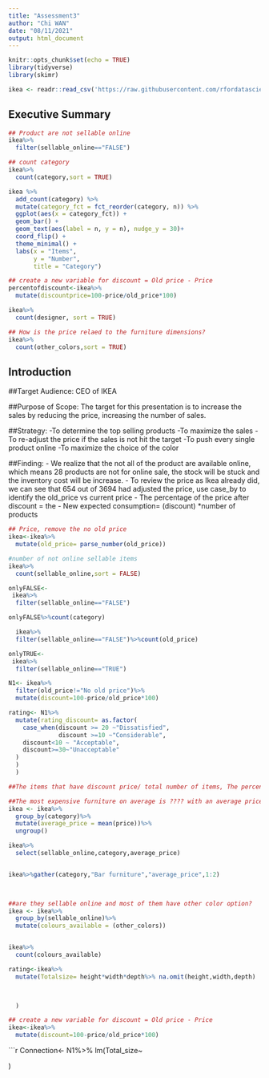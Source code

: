 ---
title: "Assessment3"
author: "Chi WAN"
date: "08/11/2021"
output: html_document
---

```{r setup, include=FALSE}
knitr::opts_chunk$set(echo = TRUE)
library(tidyverse)
library(skimr)

ikea <- readr::read_csv('https://raw.githubusercontent.com/rfordatascience/tidytuesday/master/data/2020/2020-11-03/ikea.csv')
```

## Executive Summary
```{r}
## Product are not sellable online
ikea%>%
  filter(sellable_online=="FALSE")
```

```{r}
## count category
ikea%>%
  count(category,sort = TRUE)
```
```{r}
ikea %>%
  add_count(category) %>%
  mutate(category_fct = fct_reorder(category, n)) %>%
  ggplot(aes(x = category_fct)) +
  geom_bar() +
  geom_text(aes(label = n, y = n), nudge_y = 30)+
  coord_flip() +
  theme_minimal() +
  labs(x = "Items",
       y = "Number",
       title = "Category")

```
```{r}
## create a new variable for discount = Old price - Price
percentofdiscount<-ikea%>%
  mutate(discountprice=100-price/old_price*100)
```
```{r}
ikea%>%
  count(designer, sort = TRUE)
```

```{r}
## How is the price relaed to the furniture dimensions?
ikea%>%
  count(other_colors,sort = TRUE)
```



## Introduction

##Target Audience:
CEO of IKEA

##Purpose of Scope:
The target for this presentation is to increase the sales by reducing the price, increasing the number of sales.

##Strategy:
-To determine the top selling products
-To maximize the sales
-To re-adjust the price if the sales is not hit the target
-To push every single product online
-To maximize the choice of the color

##Finding:
- We realize that the not all of the product are available online, which means 28 products are not for online sale, the stock will be stuck and the inventory cost will be increase.
- To review the price as Ikea already did, we can see that 654 out of 3694 had adjusted the price, use case_by to identify the old_price vs current price
- The percentage of the price after discount = the
- New expected consumption= (discount) *number of products

```{r}
## Price, remove the no old price
ikea<-ikea%>%
  mutate(old_price= parse_number(old_price))
```
```{r}
#number of not online sellable items
ikea%>%
  count(sellable_online,sort = FALSE)
```

```{r}
onlyFALSE<-
 ikea%>%
  filter(sellable_online=="FALSE")
```
```{r}
onlyFALSE%>%count(category)
```


```{r}

  ikea%>%
  filter(sellable_online=="FALSE")%>%count(old_price)  

```
```{r}
onlyTRUE<-
 ikea%>%
  filter(sellable_online=="TRUE")
```
```{r}
N1<- ikea%>%
  filter(old_price!="No old price")%>%
  mutate(discount=100-price/old_price*100)
```
```{r}
rating<- N1%>%
  mutate(rating_discount= as.factor(
    case_when(discount >= 20 ~"Dissatisfied",
              discount >=10 ~"Considerable",
    discount<10 ~ "Acceptable",
    discount>=30~"Unacceptable"
  )
  )
  )

```
```{r}
##The items that have discount price/ total number of items, The percentage can show that our business runs well or not, regression modal. 


```
```{r}
##The most expensive furniture on average is ???? with an average price of $???
ikea <- ikea%>%
  group_by(category)%>%
  mutate(average_price = mean(price))%>%
  ungroup()

ikea%>%
  select(sellable_online,category,average_price)


ikea%>%gather(category,"Bar furniture","average_price",1:2)
  


##are they sellable online and most of them have other color option?
ikea <- ikea%>%
  group_by(sellable_online)%>%
  mutate(colours_available = (other_colors))


ikea%>%
  count(colours_available)
```
```{r}
rating<-ikea%>%
  mutate(Totalsize= height*width*depth%>% na.omit(height,width,depth)


    
  )
``` 
```{r}
## create a new variable for discount = Old price - Price
ikea<-ikea%>%
  mutate(discount=100-price/old_price*100)

```

```{r}
Connection<- N1%>%
  lm(Total_size~
  
)
